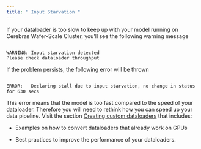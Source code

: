 ```yaml
---
title: " Input Starvation "
---
```



If your dataloader is too slow to keep up with your model running on Cerebras Wafer-Scale Cluster, you’ll see the following warning message

```

WARNING: Input starvation detected
Please check dataloader throughput
```


If the problem persists, the following error will be thrown

```

ERROR:   Declaring stall due to input starvation, no change in status for 630 secs
```

This error means that the model is too fast compared to the speed of your dataloader. Therefore you will need to rethink how you can speed up your data pipeline. Visit the section [Creating custom dataloaders](../port/prepare-data/custom_dataloaders.html#custom-dataloader) that includes:

*   Examples on how to convert dataloaders that already work on GPUs

*   Best practices to improve the performance of your dataloaders.
